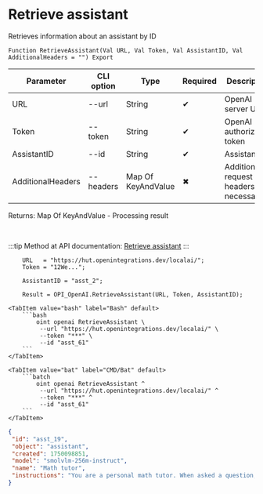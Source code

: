 ﻿---
sidebar_position: 3
description: Retrieve assistant and other functions to work with OpenAI in the Open Integration Package, a free open-source integration library for 1C:Enterprise 8, OneScript and CLI
keywords: [1C, 1С, 1С:Enterprise, 1С:Enterprise 8.3, API, Integration, Services, Exchange, OneScript, CLI, OpenAI]
---


# Retrieve assistant
 Retrieves information about an assistant by ID



`Function RetrieveAssistant(Val URL, Val Token, Val AssistantID, Val AdditionalHeaders = "") Export`

  | Parameter | CLI option | Type | Required | Description |
  |-|-|-|-|-|
  | URL | --url | String | &#x2714; | OpenAI server URL |
  | Token | --token | String | &#x2714; | OpenAI authorization token |
  | AssistantID | --id | String | &#x2714; | Assistant ID |
  | AdditionalHeaders | --headers | Map Of KeyAndValue | &#x2716; | Additional request headers, if necessary |

  
  Returns:  Map Of KeyAndValue - Processing result

<br/>

:::tip
Method at API documentation: [Retrieve assistant](https://platform.openai.com/docs/api-reference/assistants/getAssistant)
:::
<br/>



```bsl title="1C:Enterprise/OneScript code example"
    URL   = "https://hut.openintegrations.dev/localai/";
    Token = "12We...";

    AssistantID = "asst_2";

    Result = OPI_OpenAI.RetrieveAssistant(URL, Token, AssistantID);
```
 

 <Tabs>
  
    <TabItem value="bash" label="Bash" default>
        ```bash
            oint openai RetrieveAssistant \
             --url "https://hut.openintegrations.dev/localai/" \
             --token "***" \
             --id "asst_61"
        ```
    </TabItem>
  
    <TabItem value="bat" label="CMD/Bat" default>
        ```batch
            oint openai RetrieveAssistant ^
             --url "https://hut.openintegrations.dev/localai/" ^
             --token "***" ^
             --id "asst_61"
        ```
    </TabItem>
</Tabs>


```json title="Result"
{
 "id": "asst_19",
 "object": "assistant",
 "created": 1750098851,
 "model": "smolvlm-256m-instruct",
 "name": "Math tutor",
 "instructions": "You are a personal math tutor. When asked a question, write and run Python code to answer the question."
}
```
